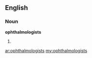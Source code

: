 ==English==

===Noun===
'''ophthalmologists'''

# {{plural of|[[ophthalmologist]]}}

[[ar:ophthalmologists]]
[[my:ophthalmologists]]